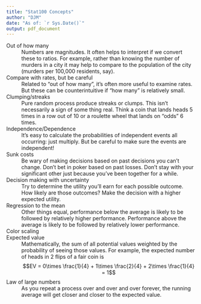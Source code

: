 ```yaml
---
title: "Stat100 Concepts"
author: "DJM"
date: "As of: `r Sys.Date()`"
output: pdf_document
---
```



Out of how many
: Numbers are magnitudes. It often helps to interpret if we convert these to ratios. For example, rather than knowing the number of murders in a city it may help to compare to the population of the city (murders per 100,000 residents, say).

Compare with rates, but be careful
: Related to "out of how many", it's often more useful to examine rates. But these can be counterintuitive if "how many" is relatively small.

Clumping/streaks
: Pure random process produce streaks or clumps. This isn't necessarily a sign of some thing real. Think a coin that lands heads 5 times in a row out of 10 or a roulette wheel that lands on "odds" 6 times.

Independence/Dependence
: It's easy to calculate the probabilities of independent events all occurring: just multiply. But be careful to make sure the events are independent!

Sunk costs
: Be wary of making decisions based on past decisions you can't change. Don't bet in poker based on past losses. Don't stay with your significant other just because you've been together for a while.

Decision making with uncertainty
: Try to determine the utility you'll earn for each possible outcome. How likely are those outcomes? Make the decision with a higher expected utility.

Regression to the mean
: Other things equal, performance below the average is likely to be followed by relatively higher performance. Performance above the average is likely to be followed by relatively lower performance.

Color scaling
: 

Expected value
: Mathematically, the sum of all potential values weighted by the probability of seeing those values. For example, the expected number of heads in 2 flips of a fair coin is
$$EV = 0\times \frac{1}{4} + 1\times \frac{2}{4} + 2\times \frac{1}{4} = 1$$

Law of large numbers
: As you repeat a process over and over and over forever, the running average will get closer and closer to the expected value.